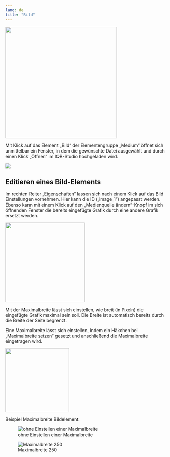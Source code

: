 ```yaml
---
lang: de
title: "Bild"
---
```


![](Bild_Main_Grafik.png){width=350}

Mit Klick auf das Element „Bild“ der Elementengruppe „Medium“ öffnet sich unmittelbar ein Fenster, in dem die gewünschte Datei ausgewählt und durch einen Klick „Öffnen“ im IQB-Studio hochgeladen wird. 

![](Bild_Auswahl_Grafik.png)

## Editieren eines Bild-Elements

Im rechten Reiter „Eigenschaften“ lassen sich nach einem Klick auf das Bild Einstellungen vornehmen. Hier kann die ID („image_1“) angepasst werden. Ebenso kann mit einem Klick auf den „Medienquelle ändern“-Knopf im sich öffnenden Fenster die bereits eingefügte Grafik durch eine andere Grafik ersetzt werden. 

![](Bild_ID_Grafik.png){width=250}

Mit der Maximalbreite lässt sich einstellen, wie breit (in Pixeln) die eingefügte Grafik maximal sein soll. Die Breite ist automatisch bereits durch die Breite der Seite begrenzt.

Eine Maximalbreite lässt sich einstellen, indem ein Häkchen bei „Maximalbreite setzen“ gesetzt und anschließend die Maximalbreite eingetragen wird.

![](Bild_Maximalbreite_Grafik.png){width=200}

Beispiel Maximalbreite Bildelement: 

::: {layout-ncol=2}

![ohne Einstellen einer Maximalbreite](Bild_Maximalbreite_Eins_Grafik.png)

![Maximalbreite 250](Bild_Maximalbreite_zwei_Grafik.png)

:::